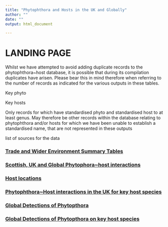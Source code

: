 ```yaml
---
title: "Phytophthora and Hosts in the UK and Globally"
author: ""
date: ""
output: html_document

---
```


# LANDING PAGE




Whilst we have attempted to avoid adding duplicate records to the phytophthora~host database, it is possible that during its compilation duplicates have arisen. Please bear this in mind therefore when referring to the number of records as indicated for the various outputs in these tables.


Key phyto

Key hosts


Only records for which have standardised phyto and standardised host to at least genus.
May therefore be other records within the database relating to phytophthora and/or hosts for which we have been unable to establish a standardised name, that are not represented in these outputs

list of sources for the data

### [Trade and Wider Environment Summary Tables](<trade_widerEnv_summary.html>) 

### [Scottish, UK and Global Phytophora~host interactions](<location_summary.html>) 

### [Host locations](<host_locations.html>) 

### [Phytophthora~Host interactions in the UK for key host species](<UK_Phyto-key host.html>)

### [Global Detections of Phytopthora](<Map_global_any.html>) 

### [Global Detections of Phytopthora on key host species](<Map_global_key_host_species.html>) 


<br>


